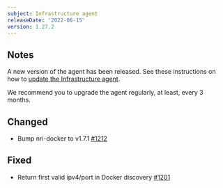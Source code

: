 ```yaml
---
subject: Infrastructure agent
releaseDate: '2022-06-15'
version: 1.27.2
---
```


## Notes
A new version of the agent has been released. See these instructions on how to [update the Infrastructure agent](https://docs.newrelic.com/docs/infrastructure/install-configure-manage-infrastructure/update-or-uninstall/update-infrastructure-agent).  

We recommend you to upgrade the agent regularly, at least, every 3 months.

## Changed
* Bump nri-docker to v1.7.1 [#1212](https://github.com/newrelic/infrastructure-agent/pull/1212)

## Fixed
* Return first valid ipv4/port in Docker discovery [#1201](https://github.com/newrelic/infrastructure-agent/pull/1201)

